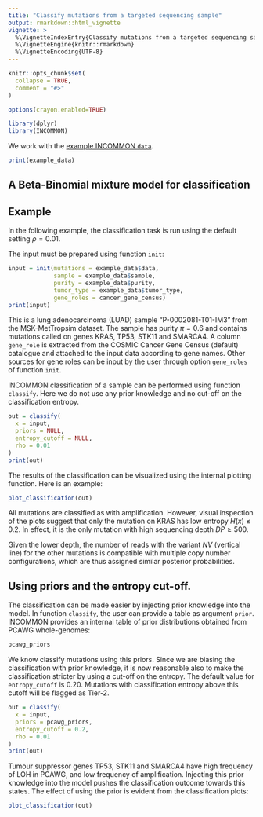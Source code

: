 ```yaml
---
title: "Classify mutations from a targeted sequencing sample"
output: rmarkdown::html_vignette
vignette: >
  %\VignetteIndexEntry{Classify mutations from a targeted sequencing sample}
  %\VignetteEngine{knitr::rmarkdown}
  %\VignetteEncoding{UTF-8}
---
```


```r
knitr::opts_chunk$set(
  collapse = TRUE,
  comment = "#>"
)

options(crayon.enabled=TRUE)
```

```r
library(dplyr)
library(INCOMMON)
```

We work with the [example INCOMMON `data`](INCOMMON.html).

```r
print(example_data)
```

## A Beta-Binomial mixture model for classification



## Example 

In the following example, the classification task is run using the default setting $\rho = 0.01$.

The input must be prepared using function `init`:
```r
input = init(mutations = example_data$data,
             sample = example_data$sample,
             purity = example_data$purity,
             tumor_type = example_data$tumor_type,
             gene_roles = cancer_gene_census)
print(input)
```
This is a lung adenocarcinoma (LUAD) sample "P-0002081-T01-IM3" from the MSK-MetTropsim dataset.
The sample has purity $\pi = 0.6$ and contains mutations called on genes KRAS, TP53, STK11 and SMARCA4.
A column `gene_role` is extracted from the COSMIC Cancer Gene Census (default) catalogue and 
attached to the input data according to gene names. Other sources for gene roles can
be input by the user through option `gene_roles` of function `init`.

INCOMMON classification of a sample can be performed using function `classify`. 
Here we do not use any prior knowledge and no cut-off on the classification entropy.

```r
out = classify(
  x = input,
  priors = NULL,
  entropy_cutoff = NULL,
  rho = 0.01
)
print(out)
```
The results of the classification  can be visualized using the internal 
plotting function. Here is an example:
```r
plot_classification(out)
```

All mutations are classified as with amplification. However, visual inspection of the plots
suggest that only the mutation on KRAS has low entropy $H(x) \leq 0.2$. In effect, it is the only
mutation with high sequencing depth $DP\geq500$.

Given the lower depth, the number of reads with the variant $NV$ (vertical line) for the other mutations is compatible with multiple copy number
configurations, which are thus assigned similar posterior probabilities.

## Using priors and the entropy cut-off.

The classification can be made easier by injecting prior knowledge into the model.
In function `classify`, the user can provide a table as argument `prior`. INCOMMON
provides an internal table of prior distributions obtained from PCAWG whole-genomes:

```r
pcawg_priors
```

We know classify mutations using this priors. Since we are biasing the classification
with prior knowledge, it is now reasonable also to make the classification stricter
by using a cut-off on the entropy. The default value for `entropy_cutoff` is $0.20$.
Mutations with classification entropy above this cutoff will be flagged as Tier-2.

```r
out = classify(
  x = input,
  priors = pcawg_priors,
  entropy_cutoff = 0.2,
  rho = 0.01
)
print(out)
```

Tumour suppressor genes TP53, STK11 and SMARCA4 have high frequency of LOH in PCAWG,
and low frequency of amplification. Injecting this prior knowledge into the model
pushes the classification outcome towards this states. The effect of using the prior 
is evident from the classification plots:
```r
plot_classification(out)
```

